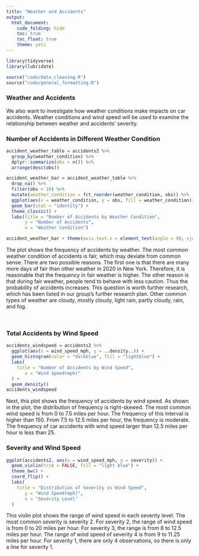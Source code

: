 ```yaml
---
title: "Weather and Accidents"
output: 
  html_document:
    code_folding: hide
    toc: true
    toc_float: true
    theme: yeti
---
```


```r
library(tidyverse)
library(lubridate)
```

```r
source("code/data_cleaning.R")
source("code/general_formatting.R")
```

### Weather and Accidents

We also want to investigate how weather conditions make impacts on car accidents. Weather conditions and wind speed will be used to examine the relationship between weather and accidents’ severity.

### Number of Accidents in Different Weather Condition

```r
accident_weather_table = accidents2 %>% 
  group_by(weather_condition) %>% 
  dplyr::summarize(obs = n()) %>% 
  arrange(desc(obs))

accident_weather_bar = accident_weather_table %>% 
  drop_na() %>%  
  filter(obs > 10) %>% 
  mutate(weather_condition = fct_reorder(weather_condition, obs)) %>% 
  ggplot(aes(x = weather_condition, y = obs, fill = weather_condition)) +
  geom_bar(stat = "identity") + 
  theme_classic() + 
  labs(title = "Number of Accidents by Weather Condition", 
       y = "Number of Accidents", 
       x = "Weather Condition") 

accident_weather_bar + theme(axis.text.x = element_text(angle = 90, vjust = 0.5, hjust=1))
```

The plot shows the frequency of accidents by weather. The most common weather condition of accidents is fair, which may deviate from common sense. There are two possible reasons. The first one is that there are many more days of fair than other weather in 2020 in New York. Therefore, it is reasonable that the frequency in fair weather is higher. The other reason is that during fair weather, people tend to behave with less caution. Thus the probability of accidents increases. This question is worth further research, which has been listed in our group’s further research plan. Other common types of weather are cloudy, mostly cloudy, light rain, partly cloudy, rain, and fog.

<br>

### Total Accidents by Wind Speed

```r
accidents_windspeed = accidents2 %>% 
  ggplot(aes(x = wind_speed_mph, y = ..density..)) +
  geom_histogram(color = "darkblue", fill = "lightblue") +
  labs(
    title = "Number of Accidents by Wind Speed", 
       x = "Wind Speed(mph)"
  ) + 
  geom_density()
accidents_windspeed
```

Next, this plot shows the frequency of accidents by wind speed. As shown in the plot, the distribution of frequency is right-skewed. The most common wind speed is from 0 to 7.5 miles per hour. The frequency of this interval is higher than 150. From 7.5 to 12.5 miles per hour, the frequency is moderate. The frequency of car accidents with wind speed larger than 12.5 miles per hour is less than 25.

### Severity and Wind Speed

```r
ggplot(accidents2, aes(x = wind_speed_mph, y = severity)) + 
  geom_violin(trim = FALSE, fill = "light blue") +
  theme_bw() +
  coord_flip() +
  labs(
    title = "Distribution of Severity vs Wind Speed", 
       y = "Wind Speed(mph)", 
       x = "Severity Level"
  )
```

This violin plot shows the range of wind speed in each severity level. The most common severity is severity 2. For severity 2, the range of wind speed is from 0 to 20 miles per hour. For severity 3, the range is from 8 to 12.5 miles per hour. The range of wind speed of severity 4 is from 9 to 11.25 miles per hour. For severity 1, there are only 4 observations, so there is only a line for severity 1.
